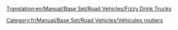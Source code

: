 [[Translation:en/Manual/Base Set/Road Vehicles/Fizzy Drink Trucks]]

{{fr/Manual/Base Set/Road Vehicles/Vehicule routier|nom=Camion de boissons gazeuses MightyMover
|img=en/Manual/Base Set/Road Vehicles/MightyMover FizzyDrink.png
|prix=4 797£ (9 594$)
|vitesse=48 km/h (30 mph)
|annualite=422£ (844$)
|design=1935
|vie=15
|capacite=17 boissons gazeuses
}}
{{fr/Manual/Base Set/Road Vehicles/Vehicule routier|nom=Camion de boissons gazeuses Powernaught
|img=en/Manual/Base Set/Road Vehicles/Powernaught FizzyDrink.png
|prix=6 027£ (12 054$)
|vitesse=88 km/h (55 mph)
|annualite=787£ (1 574$)
|design=1976
|vie=15
|capacite=19 boissons gazeuses
}}
{{fr/Manual/Base Set/Road Vehicles/Vehicule routier|nom=Camion de boissons gazeuses Wizzowow
|img=en/Manual/Base Set/Road Vehicles/Wizzowow FizzyDrink.png
|prix=6 437£ (12 874$)
|vitesse=112 km/h (70 mph)
|annualite=1 125£ (2 250$)
|design=2019
|vie=15
|capacite=22 boissons gazeuses
}}

[[Category:fr/Manual/Base Set/Road Vehicles/Véhicules routiers]]